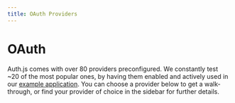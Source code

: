 ```yaml
---
title: OAuth Providers
---
```



# OAuth

Auth.js comes with over 80 providers preconfigured. We constantly test ~20 of the most popular ones, by having them enabled and actively used in our [example application](https://nxauth-example.vercel.app). You can choose a provider below to get a walk-through, or find your provider of choice in the sidebar for further details.

<OAuthProviderSelect />
